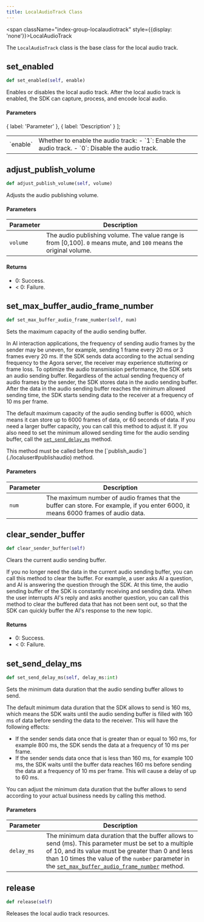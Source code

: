 ```yaml
---
title: LocalAudioTrack Class
---
```


<span className="index-group-localaudiotrack" style={{display: 'none'}}>LocalAudioTrack</span>

<span className="index-desc-localaudiotrack">The `LocalAudioTrack` class is the base class for the local audio track.</span>


<h2 className="anchor index-group-item-localaudiotrack index-api-setenabled" id="setenabled">set_enabled</h2>

```python
def set_enabled(self, enable)
```

<span className="index-desc-setenabled">Enables or disables the local audio track. After the local audio track is enabled, the SDK can capture, process, and encode local audio.</span>

#### Parameters

  {
    label: 'Parameter'
  },
  {
    label: 'Description'
  }
];

<Table header={TableHeaderu8ftr5y6lm}>
  <Tr>
    <Td>`enable`</Td>
    <Td>
    Whether to enable the audio track:
    - `1`: Enable the audio track.
    - `0`: Disable the audio track.
    </Td>
  </Tr>
</Table>


<h2 className="anchor index-group-item-localaudiotrack index-api-adjustpublishvolume" id="adjustpublishvolume">adjust_publish_volume</h2>

```python
def adjust_publish_volume(self, volume)
```

<span className="index-desc-adjustpublishvolume">Adjusts the audio publishing volume.</span>

#### Parameters

| Parameter | Description |
|-----------|-------------|
| `volume` | The audio publishing volume. The value range is from [0,100]. `0` means mute, and `100` means the original volume. |

#### Returns

- 0: Success.
- < 0: Failure.


<h2 className="anchor index-group-item-localaudiotrack index-api-setmaxbufferaudioframenumber" id="setmaxbufferaudioframenumber">set_max_buffer_audio_frame_number</h2>

```python
def set_max_buffer_audio_frame_number(self, num)
```

<span className="index-desc-setmaxbufferaudioframenumber">Sets the maximum capacity of the audio sending buffer.</span>

In AI interaction applications, the frequency of sending audio frames by the sender may be uneven, for example, sending 1 frame every 20 ms or 3 frames every 20 ms. If the SDK sends data according to the actual sending frequency to the Agora server, the receiver may experience stuttering or frame loss. To optimize the audio transmission performance, the SDK sets an audio sending buffer. Regardless of the actual sending frequency of audio frames by the sender, the SDK stores data in the audio sending buffer. After the data in the audio sending buffer reaches the minimum allowed sending time, the SDK starts sending data to the receiver at a frequency of 10 ms per frame.

The default maximum capacity of the audio sending buffer is 6000, which means it can store up to 6000 frames of data, or 60 seconds of data. If you need a larger buffer capacity, you can call this method to adjust it. If you also need to set the minimum allowed sending time for the audio sending buffer, call the [`set_send_delay_ms`](#setsenddelayms) method.

<Admonition type="caution" title="Note">
This method must be called before the [`publish_audio`](./localuser#publishaudio) method.
</Admonition>

#### Parameters

| Parameter | Description |
|-----------|-------------|
| `num` | The maximum number of audio frames that the buffer can store. For example, if you enter 6000, it means 6000 frames of audio data. |


<h2 className="anchor index-group-item-localaudiotrack index-api-clearsenderbuffer" id="clearsenderbuffer">clear_sender_buffer</h2>

```python
def clear_sender_buffer(self)
```

<span className="index-desc-clearsenderbuffer">Clears the current audio sending buffer.</span>

If you no longer need the data in the current audio sending buffer, you can call this method to clear the buffer. For example, a user asks AI a question, and AI is answering the question through the SDK. At this time, the audio sending buffer of the SDK is constantly receiving and sending data. When the user interrupts AI's reply and asks another question, you can call this method to clear the buffered data that has not been sent out, so that the SDK can quickly buffer the AI's response to the new topic.

#### Returns

- 0: Success.
- < 0: Failure.


<h2 className="anchor index-group-item-localaudiotrack index-api-setsenddelayms" id="setsenddelayms">set_send_delay_ms</h2>

```python
def set_send_delay_ms(self, delay_ms:int)
```

<span className="index-desc-setsenddelayms">Sets the minimum data duration that the audio sending buffer allows to send.</span>

The default minimum data duration that the SDK allows to send is 160 ms, which means the SDK waits until the audio sending buffer is filled with 160 ms of data before sending the data to the receiver. This will have the following effects:

- If the sender sends data once that is greater than or equal to 160 ms, for example 800 ms, the SDK sends the data at a frequency of 10 ms per frame.
- If the sender sends data once that is less than 160 ms, for example 100 ms, the SDK waits until the buffer data reaches 160 ms before sending the data at a frequency of 10 ms per frame. This will cause a delay of up to 60 ms.

You can adjust the minimum data duration that the buffer allows to send according to your actual business needs by calling this method.

#### Parameters

| Parameter | Description |
|-----------|-------------|
| `delay_ms` | The minimum data duration that the buffer allows to send (ms). This parameter must be set to a multiple of 10, and its value must be greater than 0 and less than 10 times the value of the `number` parameter in the [`set_max_buffer_audio_frame_number`](#setmaxbufferaudioframenumber) method. |

<h2 className="anchor index-group-item-localaudiotrack index-api-release" id="release">release</h2>

```python
def release(self)
```

<span className="index-desc-release">Releases the local audio track resources.</span>